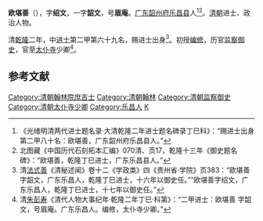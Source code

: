 '''欧堪善'''（{{bd|?||?|}}），字'''绍文'''，一字'''韶文'''，号'''眉庵'''。[[广东|广东]][[韶州府|韶州府]][[乐昌县|乐昌县]]人<ref>《光绪明清两代进士题名录·大清乾隆二年进士题名碑录丁巳科》：“赐进士出身第二甲八十名：欧堪善，广东韶州府乐昌县人。”</ref><ref>北图藏《中国历代石刻拓本汇编》070清、页17，乾隆十三年《御史题名碑》：“欧堪善，乾隆丁巳进士，广东乐昌县人。”</ref>。[[清朝|清朝]]进士、政治人物。

清[[乾隆|乾隆]]二年，中[[进士|进士]]第二甲第六十九名，赐进士出身<ref>清[[法式善|法式善]]《清秘述闻》卷十二《学政类》四《贵州省·学院》页383：“欧堪善字韶文，广东乐昌人，乾隆丁巳进士，十六年以御史任。”“欧堪善字绍文，广东乐昌人，乾隆丁巳进士，十七年以御史任。”</ref>。初授[[编修|编修]]，历官[[监察御史|监察御史]]，官至[[太仆寺|太仆寺]]少卿<ref>清[[朱彭寿|朱彭寿]]《清代人物大事纪年·乾隆二年丁巳·科第》：“二甲进士：欧堪善 字韶文，号眉庵。广东乐昌人。编修，太仆寺少卿。”</ref>。

==参考文献==
<div class="references-small">
<references></references>
</div>

{{清朝人物小作品}}
{{乾隆二年丁巳恩科殿試金榜}}
{{DEFAULTSORT:Ou欧}}
[[Category:清朝翰林院庶吉士|Category:清朝翰林院庶吉士]]
[[Category:清朝翰林|Category:清朝翰林]]
[[Category:清朝监察御史|Category:清朝监察御史]]
[[Category:清朝太仆寺少卿|Category:清朝太仆寺少卿]]
[[Category:乐昌人|Category:乐昌人]]
[[Category:欧姓|K]]